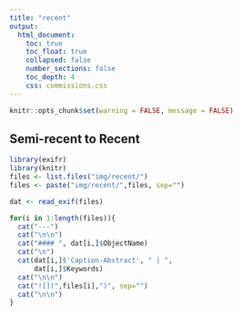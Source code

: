 ```yaml
---
title: "recent"
output: 
  html_document:
    toc: true
    toc_float: true
    collapsed: false
    number_sections: false
    toc_depth: 4
    css: commissions.css
---
```


```r
knitr::opts_chunk$set(warning = FALSE, message = FALSE)
```

## Semi-recent to Recent

```r
library(exifr)
library(knitr)
files <- list.files("img/recent/")
files <- paste("img/recent/",files, sep="")

dat <- read_exif(files)

for(i in 1:length(files)){
  cat("---")
  cat("\n\n")
  cat("#### ", dat[i,]$ObjectName)
  cat("\n")
  cat(dat[i,]$'Caption-Abstract', " | ",
      dat[i,]$Keywords)
  cat("\n\n")
  cat("![](",files[i],")", sep="")
  cat("\n\n")
}
```




